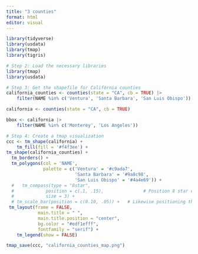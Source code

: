 ```yaml
---
title: "3 counties"
format: html
editor: visual
---
```


```r
library(tidyverse)
library(usdata)
library(tmap)
library(tigris)
```

```r

# Step 2: Load the necessary libraries
library(tmap)
library(usdata)

# Step 3: Get the shapefile for California counties
california_counties <- counties(state = "CA", cb = TRUE) |> 
    filter(NAME %in% c('Ventura', 'Santa Barbara', 'San Luis Obispo'))

california <- counties(state = "CA", cb = TRUE) 

bbox <- california |> 
    filter(NAME %in% c('Monterey', 'Los Angeles'))

# Step 4: Create a tmap visualization
ccc <- tm_shape(california) +
    tm_fill(fill = '#f4f3ee') +
tm_shape(california_counties) +
  tm_borders() + 
  tm_polygons(col = 'NAME',
              palette = c('Ventura' = '#c9ada7',                                    # Color each grade in order
                          'Santa Barbara' = '#9a8c98',
                          'San Luis Obispo' = '#4a4e69')) +
  #   tm_compass(type = "8star",
  #            position = c(.1, .15),               # Position 8 star compass inside the boundaries 
  #            size = 3) +
  # tm_scale_bar(position = c(0.10, .05)) +   # Likewise positioning the scale bar accordingly
 tm_layout(frame = FALSE,
            main.title = " ",
            main.title.position = "center",
            bg.color = "#edf1efff",
            fontfamily = "serif") +
    tm_legend(show = FALSE)

tmap_save(ccc, "california_counties_map.png")
```


